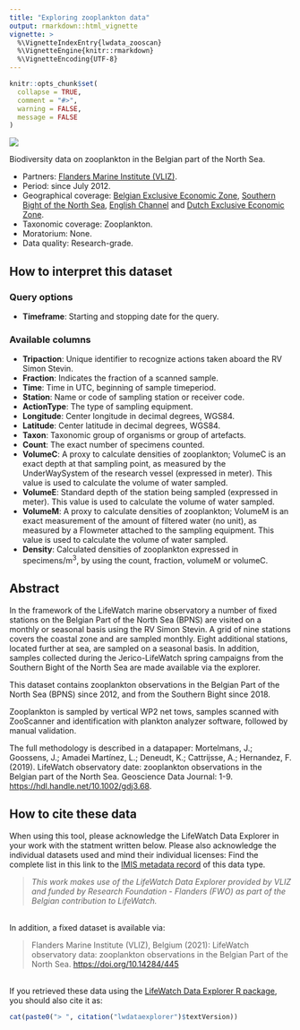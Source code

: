 ```yaml
---
title: "Exploring zooplankton data"
output: rmarkdown::html_vignette
vignette: >
  %\VignetteIndexEntry{lwdata_zooscan}
  %\VignetteEngine{knitr::rmarkdown}
  %\VignetteEncoding{UTF-8}
---
```


```r
knitr::opts_chunk$set(
  collapse = TRUE,
  comment = "#>",
  warning = FALSE,
  message = FALSE
)
```

<!-- Insert image -->
<img src='http://www.lifewatch.be/code/images/lwde_zoo.png' class='rightimg'  />

<!-- Describe datatype in one or two sentences. -->
Biodiversity data on zooplankton in the Belgian part of the North Sea.

- Partners: [Flanders Marine Institute (VLIZ)](https://www.vliz.be/en/imis?module=institute&insid=36).
- Period: since July 2012.
- Geographical coverage: [Belgian Exclusive Economic Zone](https://www.marineregions.org/gazetteer.php?p=details&id=3293), [Southern Bight of the North Sea](https://marineregions.org/gazetteer.php?p=details&id=2399), [English Channel](https://marineregions.org/gazetteer.php?p=details&id=2389) and [Dutch Exclusive Economic Zone](https://marineregions.org/gazetteer.php?p=details&id=5668).
- Taxonomic coverage: Zooplankton.
- Moratorium: None.
- Data quality: Research-grade.
 
## How to interpret this dataset
 
### Query options
* **Timeframe**: Starting and stopping date for the query.
 
### Available columns
* **Tripaction**: Unique identifier to recognize actions taken aboard the RV Simon Stevin.
* **Fraction**: Indicates the fraction of a scanned sample.
* **Time**: Time in UTC, beginning of sample timeperiod.
* **Station**: Name or code of sampling station or receiver code.
* **ActionType**: The type of sampling equipment.
* **Longitude**: Center longitude in decimal degrees, WGS84.
* **Latitude**: Center latitude in decimal degrees, WGS84.
* **Taxon**: Taxonomic group of organisms or group of artefacts.
* **Count**: The exact number of specimens counted.
* **VolumeC**: A proxy to calculate densities of zooplankton; VolumeC is an exact depth at that sampling point, as measured by the UnderWaySystem of the research vessel (expressed in meter). This value is used to calculate the volume of water sampled.
* **VolumeE**: Standard depth of the station being sampled (expressed in meter). This value is used to calculate the volume of water sampled.
* **VolumeM**: A proxy to calculate densities of zooplankton; VolumeM is an exact measurement of the amount of filtered water (no unit), as measured by a Flowmeter attached to the sampling equipment. This value is used to calculate the volume of water sampled.
* **Density**: Calculated densities of zooplankton expressed in specimens/m<sup>3</sup>, by using the count, fraction, volumeM or volumeC.

## Abstract

In the framework of the LifeWatch marine  observatory a number of fixed stations on the Belgian Part of the North  Sea (BPNS) are visited on a monthly or seasonal basis using the RV Simon Stevin. A grid of nine stations covers the coastal zone and are sampled monthly. Eight additional stations, located further at sea, are sampled on a seasonal basis. In addition, samples collected during the  Jerico-LifeWatch spring campaigns from the Southern Bight of the North Sea are made available via the explorer. 

This dataset contains  zooplankton observations in the Belgian Part of the North Sea (BPNS)  since 2012, and from the Southern Bight since 2018.  

Zooplankton is  sampled by vertical WP2 net tows, samples scanned with ZooScanner and  identification with plankton analyzer software, followed by manual validation.

The full methodology is described in a datapaper:  Mortelmans, J.; Goossens, J.; Amadei Martínez, L.; Deneudt, K.;  Cattrijsse, A.; Hernandez, F. (2019). LifeWatch observatory date:  zooplankton observations in the Belgian part of the North Sea.  Geoscience Data Journal: 1-9. [https://hdl.handle.net/10.1002/gdj3.68](https://hdl.handle.net/10.1002/gdj3.68).

## How to cite these data

When using this tool, please acknowledge the LifeWatch Data Explorer in your work with the statment written below. Please also acknowledge the individual datasets used and mind their individual licenses: Find the complete list in this link to the [IMIS metadata record](https://www.vliz.be/en/imis?module=dataset&dasid=4687) of this data type.

> _This work makes use of the LifeWatch Data Explorer provided by VLIZ and funded by Research Foundation - Flanders (FWO) as part of the Belgian contribution to LifeWatch._

</br>
In addition, a fixed dataset is available via: 

> Flanders Marine Institute (VLIZ), Belgium (2021): LifeWatch observatory data: zooplankton observations in the Belgian Part of the North Sea. [https://doi.org/10.14284/445](https://doi.org/10.14284/445)

</br>
If you retrieved these data using the [LifeWatch Data Explorer R package](https://github.com/lifewatch/lwdataexplorer/), you should also cite it as: 

```r
cat(paste0("> ", citation("lwdataexplorer")$textVersion))
```
